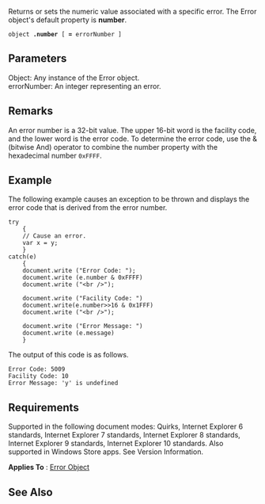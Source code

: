 Returns or sets the numeric value associated with a specific error. The Error object's default property is '''number'''.

 object '''.number''' [ '''=''' errorNumber ]

==Parameters==
; Object: Any instance of the Error object.
; errorNumber: An integer representing an error.

==Remarks==
An error number is a 32-bit value. The upper 16-bit word is the facility code, and the lower word is the error code. To determine the error code, use the &amp; (bitwise And) operator to combine the number property with the hexadecimal number <code>0xFFFF</code>.


==Example==
The following example causes an exception to be thrown and displays the error code that is derived from the error number.

 try
     {
     // Cause an error.
     var x = y;
     }
 catch(e)
     {
     document.write ("Error Code: ");
     document.write (e.number &amp; 0xFFFF)
     document.write ("&lt;br /&gt;");
     
     document.write ("Facility Code: ")
     document.write(e.number&gt;&gt;16 &amp; 0x1FFF)
     document.write ("&lt;br /&gt;");
  
     document.write ("Error Message: ")
     document.write (e.message)
     }
The output of this code is as follows.

 Error Code: 5009
 Facility Code: 10
 Error Message: 'y' is undefined

==Requirements==
Supported in the following document modes: Quirks, Internet Explorer 6 standards, Internet Explorer 7 standards, Internet Explorer 8 standards, Internet Explorer 9 standards, Internet Explorer 10 standards. Also supported in Windows Store apps. See Version Information.

'''Applies To''' : [[javascript/Error|Error Object]]


==See Also==

              

              

              

